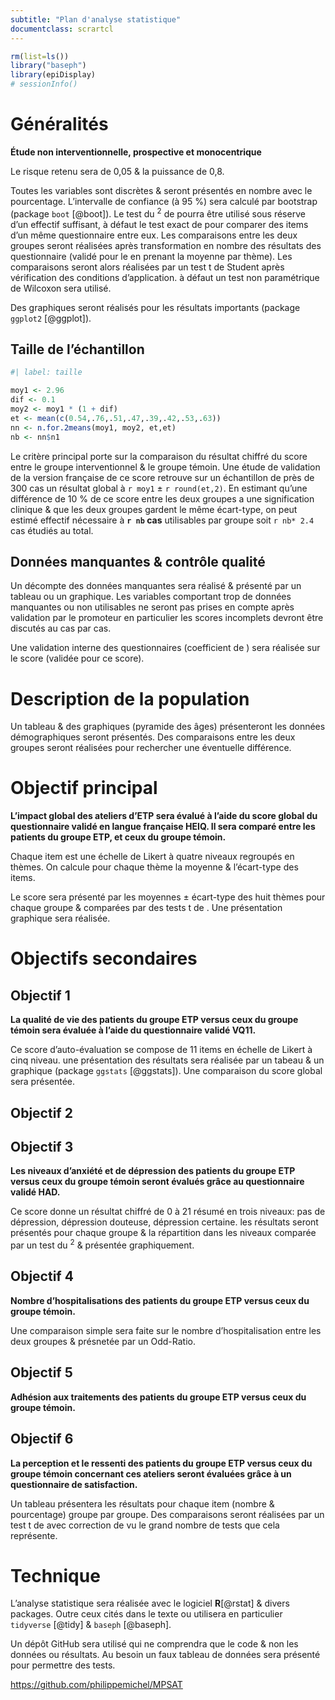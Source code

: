 ```yaml
---
subtitle: "Plan d'analyse statistique"
documentclass: scrartcl
---
```


```r
rm(list=ls())
library("baseph")
library(epiDisplay)
# sessionInfo()
```

\newpage

# Généralités

**Étude non interventionnelle, prospective et monocentrique**

Le risque \textalpha{} retenu sera de 0,05 & la puissance de 0,8.

Toutes les variables sont discrètes & seront présentés en nombre avec le pourcentage. L'intervalle de confiance (à 95 %) sera calculé par bootstrap (package `boot` [@boot]). Le test du \textchi$^2$ de \textsc{Spearman} pourra être utilisé sous réserve d'un effectif suffisant, à défaut le test exact de \textsc{Fischer} pour comparer des items d'un même questionnaire entre eux. Les comparaisons entre les deux groupes seront réalisées après transformation en nombre des résultats des questionnaire (validé pour le \textsc{heiq} en prenant la moyenne par thème). Les comparaisons seront alors réalisées par un test t de Student après vérification des conditions d'application. à défaut un test non paramétrique de Wilcoxon sera utilisé. 

Des graphiques seront réalisés pour les résultats importants (package `ggplot2` [@ggplot]).


## Taille de l'échantillon

```r
#| label: taille

moy1 <- 2.96
dif <- 0.1
moy2 <- moy1 * (1 + dif)
et <- mean(c(0.54,.76,.51,.47,.39,.42,.53,.63))
nn <- n.for.2means(moy1, moy2, et,et)
nb <- nn$n1
```


Le critère principal porte sur la comparaison du résultat chiffré du score \textsc{heiq} entre le groupe interventionnel  & le groupe témoin. Une étude de validation de la version française de ce score \marginnote{Validation française du health education impact questionnaire (\textsc{heiq}) auprès d’une clientèle avec maladies chroniques en soins de première ligne -- Anne BÉLANGER (Université du Québec à Chicoutimi 2015)}  retrouve sur un échantillon de près de 300 cas un résultat global à `r moy1` ± `r round(et,2)`. En estimant qu'une différence de 10 % de ce score entre les deux groupes a une signification clinique & que les deux groupes gardent le même écart-type, on peut estimé effectif nécessaire à **`r nb` cas** utilisables par groupe soit `r nb* 2.4` cas étudiés au total. 

## Données manquantes & contrôle qualité

Un décompte des données manquantes sera réalisé & présenté par un tableau ou un graphique. Les variables comportant trop de données manquantes ou non utilisables ne seront pas prises en compte après validation par le promoteur en particulier les scores \textsc{heiq} incomplets devront être discutés au cas par cas. 

Une validation interne des questionnaires (coefficient \textalpha{} de \textsc{Cronbach}) sera réalisée sur le score \textsc{heiq} (validée pour ce score).

# Description de la population

Un tableau & des graphiques (pyramide des âges\dots) présenteront les données démographiques seront présentés. Des comparaisons entre les deux groupes seront réalisées pour rechercher une éventuelle différence.

# Objectif principal

**L’impact global des ateliers d’ETP sera évalué à l’aide du score global du questionnaire validé en langue française HEIQ. Il sera comparé entre les patients du groupe ETP, et ceux du groupe témoin.**

Chaque item est une échelle de Likert à quatre niveaux regroupés en thèmes. On calcule pour chaque thème la moyenne & l'écart-type des items. 

Le score sera présenté par les moyennes ± écart-type des huit thèmes pour chaque groupe & comparées par des tests t de \textsc{Student}. Une présentation graphique sera réalisée. 

# Objectifs secondaires

## Objectif 1

**La qualité de vie des patients du groupe ETP versus ceux du groupe témoin sera évaluée à l’aide du questionnaire validé VQ11.**

Ce score d'auto-évaluation se compose de 11 items en échelle de Likert à cinq niveau. une présentation des résultats sera réalisée par un tabeau & un graphique (package `ggstats` [@ggstats]). Une comparaison du score global sera présentée. 

## Objectif 2

## Objectif 3

**Les niveaux d’anxiété et de dépression des patients du groupe ETP versus ceux du groupe témoin seront évalués grâce au questionnaire validé HAD.**

Ce score donne un résultat chiffré de 0 à 21 résumé en trois niveaux: pas de dépression, dépression douteuse, dépression certaine. les résultats seront présentés pour chaque groupe & la répartition dans les niveaux comparée par un test du  \textchi$^2$ & présentée graphiquement.

## Objectif 4
**Nombre d’hospitalisations des patients du groupe ETP versus ceux du groupe témoin.**

Une comparaison simple sera faite sur le nombre d'hospitalisation entre les deux groupes & présnetée par un Odd-Ratio. 

## Objectif 5
**Adhésion aux traitements des patients du groupe ETP versus ceux du groupe témoin.**

## Objectif 6
**La perception et  le ressenti des patients du groupe ETP versus ceux du groupe témoin concernant ces ateliers seront évaluées grâce à un questionnaire de satisfaction. **

Un tableau présentera les résultats pour chaque item (nombre & pourcentage) groupe par groupe. Des comparaisons seront réalisées par un test t de \textsc{Student} avec correction de \textsc{Holm-Bonferroni} vu le grand nombre de tests que cela représente. 



# Technique {.appendix}

L'analyse statistique sera réalisée avec le logiciel **R**[@rstat] & divers packages. Outre ceux cités dans le texte ou utilisera en particulier `tidyverse` [@tidy] & `baseph` [@baseph].

Un dépôt GitHub sera utilisé qui ne comprendra que le code & non les données ou résultats. Au besoin un faux tableau de données sera présenté pour permettre des tests.

<https://github.com/philippemichel/MPSAT>
